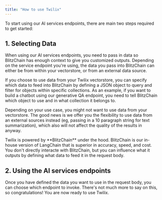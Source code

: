```yaml
---
title: "How to use Twilix"
---
```

To start using our AI services endpoints, there are main two steps required to get started:

## 1. Selecting Data
When using our AI services endpoints, you need to pass in data so BlitzChain has enough context to give you customized outputs. Depending on the service endpoint you're using, the data you pass into BlitzChain can either be from within your vectorstore, or from an external data source. 

If you choose to use data from your Twilix vectorstore, you can specify which data to feed into BlitzChain by defining a JSON object to query and filter for objects within specific collections. As an example, if you want to build a chatbot using our generative QA endpoint, you need to tell BlitzChain which object to use and in what collection it belongs to. 

Depending on your use case, you might not want to use data from your vectorstore. The good news is we offer you the flexibility to use data from an external sources instead (eg, passing in a 10 paragraph string for text summarization), which also will not affect the quality of the results in anyway.

<Tip>
Twilix is powered by **BlitzChain** under the hood. BlitzChain is our in-house version of LangChain that is superior in accuracy, speed, and cost. You don't directly interacte with BlitzChain, but you can influence what it outputs by defining what data to feed it in the request body.
</Tip>

## 2. Using the AI services endpoints
Once you have defined the data you want to use in the request body, you can choose which endpoint to invoke. There's not much more to say on this, so congratulations! You are now ready to use Twilix.